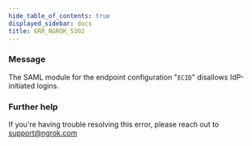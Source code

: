 ```yaml
---
hide_table_of_contents: true
displayed_sidebar: docs
title: ERR_NGROK_5302
---
```


### Message

The SAML module for the endpoint configuration "`ECID`" disallows IdP-initiated logins.

### Further help

If you're having trouble resolving this error, please reach out to [support@ngrok.com](mailto:support@ngrok.com?subject=Help%20with%20ERR_NGROK_5302)
